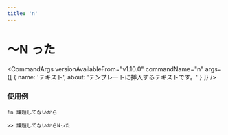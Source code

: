 ```yaml
---
title: 'n'
---
```



# 〜N った

<CommandArgs
  versionAvailableFrom="v1.10.0"
  commandName="n"
  args={[
    {
      name: 'テキスト',
      about: 'テンプレートに挿入するテキストです。'
    }
  ]}
/>

### 使用例

`!n 課題してないから`

```
>> 課題してないからNった
```
